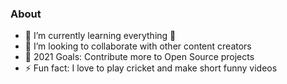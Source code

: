 ### About

- 🌱 I’m currently learning everything 🤣
- 👯 I’m looking to collaborate with other content creators
- 🥅 2021 Goals: Contribute more to Open Source projects
- ⚡ Fun fact: I love to play cricket and make short funny videos
